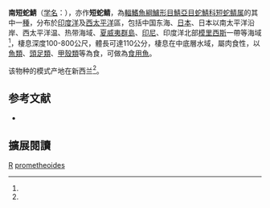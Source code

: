 {{Speciesbox 
| taxon = Rexea prometheoides
| status = NE
| status_system = IUCN3.1
| image = Rexea solandri.jpg
| authority = [[乔治·居维叶|Cuvier]], 1831<ref name='id8191'>{{cite web| url =http://www.bioinfo.cn/db05/BjdwSpecies.php?action=view&id=8191| title =短蛇鲭| work =《中国动物物种编目数据库》| publisher =中国科学院微生物研究所| author =中国科学院动物研究所| accessdate =2009-04-16| deadurl =yes| archiveurl =https://web.archive.org/web/20160305030441/http://www.bioinfo.cn/db05/BjdwSpecies.php?action=view&id=8191| archivedate =2016-03-05}}</ref>
| synonyms = *''Jordanidia prometheoides, Bleeker, 1856''
*''Gempylus solandri''<br /><small>Cuvier, 1832</small>
*''Jordanidia raptoria, Snyder, 1911''
*''Rexea furcifera''<br /><small>Waite, 1911</small>
*''Rexea promethoides, Bleeker, 1856''
*''Rexea prometheoides, Bleeker, 1856''
*''Thyrsites micropus''<br /><small>McCoy, 1873</small>
}}
'''南短蛇鯖'''（[[学名|学名]]：{{lang|la|''Rexea prometheoides''}}），亦作'''短蛇鲭'''，為[[輻鰭魚綱|輻鰭魚綱]][[鱸形目|鱸形目]][[鯖亞目|鯖亞目]][[蛇鯖科|蛇鯖科]][[短蛇鲭属|短蛇鲭属]]的其中一[[種|種]]，分布於[[印度洋|印度洋]]及[[西太平洋|西太平洋]]區，包括中国东海、[[日本|日本]]、日本以南太平洋沿岸、西太平洋温、热带海域、[[夏威夷群島|夏威夷群島]]、[[印尼|印尼]]、印度洋北部[[模里西斯|模里西斯]]一帶等海域<ref name='id8191'/>，棲息深度100-800公尺，體長可達110公分，棲息在中底層水域，屬肉食性，以[[魚類|魚類]]、[[頭足類|頭足類]]、[[甲殼類|甲殼類]]等為食，可做為[[食用魚|食用魚]]。

该物种的模式产地在新西兰<ref name='id8191'/>。

== 参考文献 ==
{{reflist}}
*{{FishBase_species|genus=Rexea|species=prometheoides|year=2012|month=7}}

== 擴展閱讀 == 
{{refbegin}}
{{wikispecies-inline|Rexea prometheoides|南短蛇鯖}}
{{refend}}
{{Taxonbar|from=Q1545400}}

[[Category:食用魚|R]]
[[Category:短蛇鲭属|prometheoides]]

{{鱸形目小作品}}